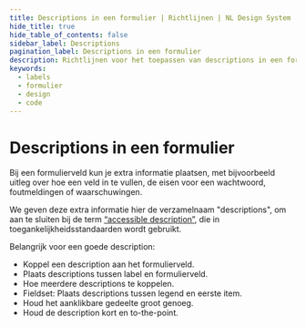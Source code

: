 ```yaml
---
title: Descriptions in een formulier | Richtlijnen | NL Design System
hide_title: true
hide_table_of_contents: false
sidebar_label: Descriptions
pagination_label: Descriptions in een formulier
description: Richtlijnen voor het toepassen van descriptions in een formulier.
keywords:
  - labels
  - formulier
  - design
  - code
---
```


<!-- @license CC0-1.0 -->


# Descriptions in een formulier

Bij een formulierveld kun je extra informatie plaatsen, met bijvoorbeeld uitleg over hoe een veld in te vullen, de eisen voor een wachtwoord, foutmeldingen of waarschuwingen.

We geven deze extra informatie hier de verzamelnaam "descriptions", om aan te sluiten bij de term [“accessible description”](https://www.w3.org/TR/wai-aria-1.2/#dfn-accessible-description), die in toegankelijkheidsstandaarden wordt gebruikt.

Belangrijk voor een goede description:
- Koppel een description aan het formulierveld.
- Plaats descriptions tussen label en formulierveld.
- Hoe meerdere descriptions te koppelen.
- Fieldset: Plaats descriptions tussen legend en eerste item.
- Houd het aanklikbare gedeelte groot genoeg.
- Houd de description kort en to-the-point.

<DescriptionAssociated />
<DescriptionAssociatedCode />

<DescriptionPlacement />
<DescriptionPlacementCode />

<DescriptionMultiple />
<DescriptionMultipleCode />

<DescriptionFieldset />
<DescriptionFieldsetCode />

<DescriptionTargetSize />
<DescriptionTargetSizeCode />

<DescriptionLength />
<DescriptionLengthCode />

<FormFooterInfo />
